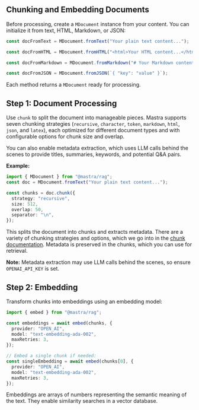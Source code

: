 ## Chunking and Embedding Documents

Before processing, create a `MDocument` instance from your content. You can initialize it from text, HTML, Markdown, or JSON:

```ts
const docFromText = MDocument.fromText("Your plain text content...");

const docFromHTML = MDocument.fromHTML("<html>Your HTML content...</html>");

const docFromMarkdown = MDocument.fromMarkdown("# Your Markdown content...");

const docFromJSON = MDocument.fromJSON(`{ "key": "value" }`);
```

Each method returns a `MDocument` ready for processing.

## Step 1: Document Processing

Use `chunk` to split the document into manageable pieces. Mastra supports seven chunking strategies (`recursive`, `character`, `token`, `markdown`, `html`, `json`, and `latex`), each optimized for different document types and with configurable options for chunk size and overlap.

You can also enable metadata extraction, which uses LLM calls behind the scenes to provide titles, summaries, keywords, and potential Q&A pairs.

**Example:**

```ts showLineNumbers copy
import { MDocument } from "@mastra/rag";
const doc = MDocument.fromText("Your plain text content...");

const chunks = doc.chunk({
  strategy: "recursive",
  size: 512,
  overlap: 50,
  separator: "\n",
});
```

This splits the document into chunks and extracts metadata. There are a variety of chunking strategies and options, which we go into in the [chunk documentation](/docs/reference/rag/chunk.mdx). Metadata is preserved in the chunks, which you can use for retrieval.

**Note:** Metadata extraction may use LLM calls behind the scenes, so ensure `OPENAI_API_KEY` is set.

## Step 2: Embedding

Transform chunks into embeddings using an embedding model:

```ts showLineNumbers copy
import { embed } from "@mastra/rag";

const embeddings = await embed(chunks, {
  provider: "OPEN_AI",
  model: "text-embedding-ada-002",
  maxRetries: 3,
});

// Embed a single chunk if needed:
const singleEmbedding = await embed(chunks[0], {
  provider: "OPEN_AI",
  model: "text-embedding-ada-002",
  maxRetries: 3,
});
```

Embeddings are arrays of numbers representing the semantic meaning of the text. They enable similarity searches in a vector database.
